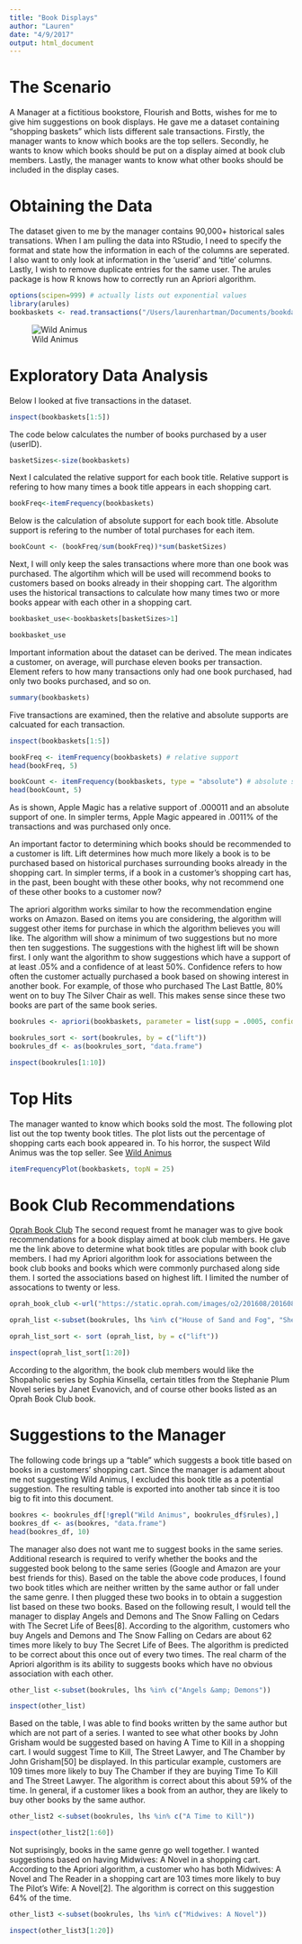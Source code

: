 ```yaml
---
title: "Book Displays"
author: "Lauren"
date: "4/9/2017"
output: html_document
---
```

# The Scenario
A Manager at a fictitious bookstore, Flourish and Botts, wishes for me to give him suggestions on book displays. He gave me a dataset containing "shopping baskets" which lists different sale transactions. Firstly, the manager wants to know which books are the top sellers. Secondly, he wants to know which books should be put on a display aimed at book club members. Lastly, the manager wants to know what other books should be included in the display cases. 

# Obtaining the Data
The dataset given to me by the manager contains 90,000+ historical sales transations. When I am pulling the data into RStudio, I need to specify the format and state how the information in each of the columns are seperated. I also want to only look at information in the 'userid' and 'title' columns. Lastly, I wish to remove duplicate entries for the same user. The arules package is how R knows how to correctly run an Apriori algorithm.
```r
options(scipen=999) # actually lists out exponential values
library(arules) 
bookbaskets <- read.transactions("/Users/laurenhartman/Documents/bookdata.csv", format="single", sep="\t",                    cols=c("userid", "title"), rm.duplicates=T)       	
```

![Wild Animus](https://images-na.ssl-images-amazon.com/images/I/51Z39JNMDFL._SX415_BO1,204,203,200_.jpg)

# Exploratory Data Analysis
Below I looked at five transactions in the dataset.
```r
inspect(bookbaskets[1:5]) 
```

The code below calculates the number of books purchased by a user (userID).
```r
basketSizes<-size(bookbaskets) 
```

Next I calculated the relative support for each book title. Relative support is refering to how many times a book title appears in each shopping cart. 
```r
bookFreq<-itemFrequency(bookbaskets) 
```

Below is the calculation of absolute support for each book title. Absolute support is refering to the number of total purchases for each item.
```r
bookCount <- (bookFreq/sum(bookFreq))*sum(basketSizes) 
```

Next, I will only keep the sales transactions where more than one book was purchased. The algortihm which will be used will recommend books to customers based on books already in their shopping cart. The algorithm uses the historical transactions to  calculate how many times two or more books appear with each other in a shopping cart. 
```r
bookbasket_use<-bookbaskets[basketSizes>1] 

bookbasket_use
```

Important information about the dataset can be derived. The mean indicates a customer, on average, will purchase eleven books per transaction. Element refers to how many transactions only had one book purchased, had only two books purchased, and so on.
```r
summary(bookbaskets)
```

Five transactions are examined, then the relative and absolute supports are calcuated for each transaction.
```r
inspect(bookbaskets[1:5])

bookFreq <- itemFrequency(bookbaskets) # relative support
head(bookFreq, 5)

bookCount <- itemFrequency(bookbaskets, type = "absolute") # absolute support
head(bookCount, 5)
```
As is shown, Apple Magic has a relative support of .000011 and an absolute support of one. In simpler terms, Apple Magic appeared in .0011% of the transactions and was purchased only once.

An important factor to determining which books should be recommended to a customer is lift. Lift determines how much more likely a book is to be purchased based on historical purchases surrounding books already in the shopping cart. In simpler terms, if a book in a customer's shopping cart has, in the past, been bought with these other books, why not recommend one of these other books to a customer now?

The apriori algorithm works similar to how the recommendation engine works on Amazon. Based on items you are considering, the algorithm will suggest other items for purchase in which the algorithm believes you will like. The algorithm will show a minimum of two suggestions but no more then ten suggestions. The suggestions with the highest lift will be shown first. I only want the algorithm to show suggestions which have a support of at least .05% and a confidence of at least 50%. Confidence refers to how often the customer actually purchased a book based on showing interest in another book. For example, of those who purchased The Last Battle, 80% went on to buy The Silver Chair as well. This makes sense since these two books are part of the same book series.
```r
bookrules <- apriori(bookbaskets, parameter = list(supp = .0005, confidence = .5, minlen = 2, maxlen = 10))

bookrules_sort <- sort(bookrules, by = c("lift"))
bookrules_df <- as(bookrules_sort, "data.frame")

inspect(bookrules[1:10])
```

# Top Hits
The manager wanted to know which books sold the most. The following plot list out the top twenty book titles. The plot lists out the percentage of shopping carts each book appeared in. To his horror, the suspect Wild Animus was the top seller. See
[Wild Animus](https://litreactor.com/columns/what-the-hell-is-wild-animus)
```r
itemFrequencyPlot(bookbaskets, topN = 25) 
```

# Book Club Recommendations
[Oprah Book Club](https://static.oprah.com/images/o2/201608/201608-obc-complete-list-01a.pdf)
The second request fromt he manager was to give book recommendations for a book display aimed at book club members. He gave me the link above to determine what book titles are popular with book club members. I had my Apriori algorithm look for associations between the book club books and books which were commonly purchased along side them. I sorted the associations based on highest lift. I limited the number of assocations to twenty or less.
```r
oprah_book_club <-url("https://static.oprah.com/images/o2/201608/201608-obc-complete-list-01a.pdf")

oprah_list <-subset(bookrules, lhs %in% c("House of Sand and Fog", "She's Come Undone", "White Oleander : A Novel", "The Pilot's Wife : A Novel"))

oprah_list_sort <- sort (oprah_list, by = c("lift"))

inspect(oprah_list_sort[1:20])
```
According to the algorithm, the book club members would like the Shopaholic series by Sophia Kinsella, certain titles from the Stephanie Plum Novel series by Janet Evanovich, and of course other books listed as an Oprah Book Club book. 

# Suggestions to the Manager
The following code brings up a "table" which suggests a book title based on books in a customers' shopping cart. Since the manager is adament about me not suggesting Wild Animus, I excluded this book title as a potential suggestion. The resulting table is exported into another tab since it is too big to fit into this document.
```r
bookres <- bookrules_df[!grepl("Wild Animus", bookrules_df$rules),]
bookres_df <- as(bookres, "data.frame")
head(bookres_df, 10)
```

The manager also does not want me to suggest books in the same series. Additional research is required to verify whether the books and the suggested book belong to the same series (Google and Amazon are your best friends for this). Based on the table the above code produces, I found two book titles which are neither written by the same author or fall under the same genre. I then plugged these two books in to obtain a suggestion list based on these two books. Based on the following result, I would tell the manager to display Angels and Demons and The Snow Falling on Cedars with The Secret Life of Bees[8]. According to the algorithm, customers who buy Angels and Demons and The Snow Falling on Cedars are about 62 times more likely to buy The Secret Life of Bees. The algorithm is predicted to be correct about this once out of every two times. The real charm of the Apriori algorithm is its ability to suggests books which have no obvious association with each other.
```r
other_list <-subset(bookrules, lhs %in% c("Angels &amp; Demons"))

inspect(other_list)
```

Based on the table, I was able to find books written by the same author but which are not part of a series. I wanted to see what other books by John Grisham would be suggested based on having A Time to Kill in a shopping cart. I would suggest Time to Kill, The Street Lawyer, and The Chamber by John Grisham[50] be displayed. In this particular example, customers are 109 times more likely to buy The Chamber if they are buying Time To Kill and The Street Lawyer. The algorithm is correct about this about 59% of the time. In general, if a customer likes a book from an author, they are likely to buy other books by the same author.
```r
other_list2 <-subset(bookrules, lhs %in% c("A Time to Kill"))

inspect(other_list2[1:60])
```

Not suprisingly, books in the same genre go well together. I wanted suggestions based on having Midwives: A Novel in a shopping cart. According to the Apriori algorithm, a customer who has both Midwives: A Novel and The Reader in a shopping cart are 103 times more likely to buy The Pilot's Wife: A Novel[2]. The algorithm is correct on this suggestion 64% of the time.
```r
other_list3 <-subset(bookrules, lhs %in% c("Midwives: A Novel"))

inspect(other_list3[1:20])
```









